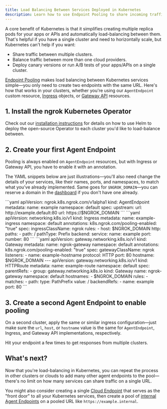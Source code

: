 ```yaml
---
title: Load Balancing Between Services Deployed in Kubernetes
description: Learn how to use Endpoint Pooling to share incoming traffic between services in different clusters or clouds.
---
```



A core benefit of Kubernetes is that it simplifies creating multiple replica
pods for your apps or APIs and automatically load-balancing
between them. That's helpful if you have a single cluster and need to
horizontally scale, but Kubernetes can't help if you want:

- Share traffic between multiple clusters.
- Balance traffic between more than one cloud providers.
- Deploy canary versions or run A/B tests of your apps/APIs on a single cluster.

[Endpoint Pooling](/docs/universal-gateway/endpoint-pooling/) makes load
balancing between Kubernetes services simple—you only need to create two
endpoints with the same URL. Here's how that works in your clusters, whether
you're using our `AgentEndpoint` custom resource,
[Ingress](/docs/k8s/guides/using-ingresses) objects, or [Gateway
API](/docs/k8s/guides/using-gwapi) resources. 

## 1. Install the ngrok Kubernetes Operator

Check out our [installation instructions](/docs/k8s/installation/install/) for
details on how to use Helm to deploy the open-source Operator to each cluster
you'd like to load-balance between.

## 2. Create your first Agent Endpoint

Pooling is always enabled on `AgentEndpoint` resources, but with Ingress or
Gateway API, you have to enable it with an annotation.

The YAML snippets below are just illustrations—you'll also need change the
details of your services, like their names, ports, and namespaces, to match what
you've already implemented. Same goes for `$NGROK_DOMAIN`—you can reserve a domain in
the [dashboard](https://dashboard.ngrok.com/domains) if you don't have one already.

<Tabs groupId="k8s" queryString="k8s">
	<TabItem value="AgentEndpoint" label="Agent Endpoint" default>
	```yaml
		apiVersion: ngrok.k8s.ngrok.com/v1alpha1
		kind: AgentEndpoint
		metadata:
			name: example
			namespace: default
		spec:
			upstream:
				url: http://example.default:80
			url: https://$NGROK_DOMAIN
	```
	</TabItem>
	<TabItem value="Ingress" label="Ingress" default>
	```yaml
	apiVersion: networking.k8s.io/v1
	kind: Ingress
	metadata:
		name: example-ingress
		namespace: default
		annotations:
			k8s.ngrok.com/pooling-enabled: "true"
	spec:
		ingressClassName: ngrok
		rules:
			- host: $NGROK_DOMAIN
				http:
					paths:
						- path: /
							pathType: Prefix
							backend:
								service:
									name: example
									port:
										number: 80
	```
	</TabItem>
	<TabItem value="GWAPI" label="Gateway API" default>
	```yaml
	apiVersion: gateway.networking.k8s.io/v1
	kind: Gateway
	metadata:
		name: ngrok-gateway
		namespace: default
		annotations:
		  k8s.ngrok.com/pooling-enabled: "true"
	spec:
		gatewayClassName: ngrok
		listeners:
			- name: example-hostname
				protocol: HTTP
				port: 80
				hostname: $NGROK_DOMAIN
	---
	apiVersion: gateway.networking.k8s.io/v1
	kind: HTTPRoute
	metadata:
		name: example-route
		namespace: default
	spec:
		parentRefs:
		  - group: gateway.networking.k8s.io
			  kind: Gateway
		    name: ngrok-gateway
		    namespace: default
		hostnames:
		  - $NGROK_DOMAIN
		rules:
		  - matches:
			  - path:
					  type: PathPrefix
					  value: /
			backendRefs:
			  - name: example
				  port: 80
	```
	</TabItem>
</Tabs>


## 3. Create a second Agent Endpoint to enable pooling

On a second cluster, apply the same or similar ingress configuration—just
make sure the `url`, `host`, or `hostname` value is the same for
`AgentEndpoint`, Ingress, and Gateway API implementations, respectively.

Hit your endpoint a few times to get responses from multiple clusters.

## What's next?

Now that you're load-balancing in Kubernetes, you can repeat the process in
other clusters or clouds to add many other agent endpoints to the pool—there's
no limit on how many services can share traffic on a single URL.

You might also consider creating a single [Cloud
Endpoint](/docs/universal-gateway/cloud-endpoints/) that serves as the "front
door" to all your Kubernetes services, then create a pool of [internal Agent
Endpoints](/docs/universal-gateway/internal-endpoints/) on a pooled URL like
`https://example.internal`.

